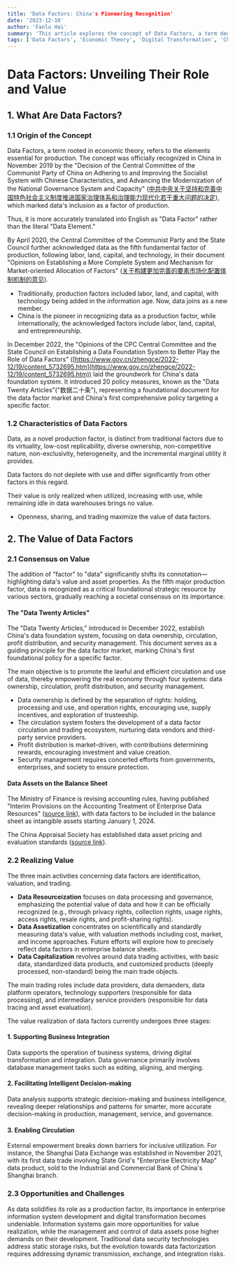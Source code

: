 ```yaml
---
title: 'Data Factors: China's Pioneering Recognition'
date: '2023-12-10'
author: 'Fanlu Hai'
summary: 'This article explores the concept of Data Factors, a term deeply rooted in economic theory, recognized as the fifth fundamental factor of production alongside labor, land, capital, and technology. It delves into the origin of the concept, its official recognition in China, and its characteristics that distinguish it from traditional production factors. The blog post further discusses the value of data factors, outlining the consensus on their value, the "Data Twenty Articles", and the process of data resourceization, assetization, and capitalization. It concludes with the opportunities and challenges presented by the recognition of data as a critical, strategic resource in the modern economy.'
tags: ['Data Factors', 'Economic Theory', 'Digital Transformation', 'China Policy', 'Data Trading']
---
```


# Data Factors: Unveiling Their Role and Value

## 1. What Are Data Factors?

### 1.1 Origin of the Concept

Data Factors, a term rooted in economic theory, refers to the elements essential for production. The concept was officially recognized in China in November 2019 by the "Decision of the Central Committee of the Communist Party of China on Adhering to and Improving the Socialist System with Chinese Characteristics, and Advancing the Modernization of the National Governance System and Capacity" ([中共中央关于坚持和完善中国特色社会主义制度推进国家治理体系和治理能力现代化若干重大问题的决定](https://www.gov.cn/zhengce/2019-11/05/content_5449023.htm)), which marked data's inclusion as a factor of production.

Thus, it is more accurately translated into English as "Data Factor" rather than the literal "Data Element."

By April 2020, the Central Committee of the Communist Party and the State Council further acknowledged data as the fifth fundamental factor of production, following labor, land, capital, and technology, in their document "Opinions on Establishing a More Complete System and Mechanism for Market-oriented Allocation of Factors" ([关于构建更加完善的要素市场化配置体制机制的意见](https://www.gov.cn/zhengce/2020-04/09/content_5500622.htm)).

- Traditionally, production factors included labor, land, and capital, with technology being added in the information age. Now, data joins as a new member.
- China is the pioneer in recognizing data as a production factor, while internationally, the acknowledged factors include labor, land, capital, and entrepreneurship.

In December 2022, the "Opinions of the CPC Central Committee and the State Council on Establishing a Data Foundation System to Better Play the Role of Data Factors" ([https://www.gov.cn/zhengce/2022-12/19/content_5732695.htm](https://www.gov.cn/zhengce/2022-12/19/content_5732695.htm)) laid the groundwork for China's data foundation system. It introduced 20 policy measures, known as the "Data Twenty Articles"("数据二十条"), representing a foundational document for the data factor market and China's first comprehensive policy targeting a specific factor.

### 1.2 Characteristics of Data Factors

Data, as a novel production factor, is distinct from traditional factors due to its virtuality, low-cost replicability, diverse ownership, non-competitive nature, non-exclusivity, heterogeneity, and the incremental marginal utility it provides.

Data factors do not deplete with use and differ significantly from other factors in this regard.

Their value is only realized when utilized, increasing with use, while remaining idle in data warehouses brings no value.

- Openness, sharing, and trading maximize the value of data factors.

## 2. The Value of Data Factors

### 2.1 Consensus on Value

The addition of "factor" to "data" significantly shifts its connotation—highlighting data's value and asset properties. As the fifth major production factor, data is recognized as a critical foundational strategic resource by various sectors, gradually reaching a societal consensus on its importance.

#### The "Data Twenty Articles"

The "Data Twenty Articles," introduced in December 2022, establish China's data foundation system, focusing on data ownership, circulation, profit distribution, and security management. This document serves as a guiding principle for the data factor market, marking China's first foundational policy for a specific factor.

The main objective is to promote the lawful and efficient circulation and use of data, thereby empowering the real economy through four systems: data ownership, circulation, profit distribution, and security management.

- Data ownership is defined by the separation of rights: holding, processing and use, and operation rights, encouraging use, supply incentives, and exploration of trusteeship.
- The circulation system fosters the development of a data factor circulation and trading ecosystem, nurturing data vendors and third-party service providers.
- Profit distribution is market-driven, with contributions determining rewards, encouraging investment and value creation.
- Security management requires concerted efforts from governments, enterprises, and society to ensure protection.

#### Data Assets on the Balance Sheet

The Ministry of Finance is revising accounting rules, having published "Interim Provisions on the Accounting Treatment of Enterprise Data Resources" ([source link](https://www.gov.cn/zhengce/zhengceku/202308/content_6899395.htm)), with data factors to be included in the balance sheet as intangible assets starting January 1, 2024.

The China Appraisal Society has established data asset pricing and evaluation standards ([source link](http://www.cas.org.cn/xwbd/zhxx/caec3b32e8904c3dac6903c7abc534f6.htm)).

### 2.2 Realizing Value

The three main activities concerning data factors are identification, valuation, and trading.

- **Data Resourceization** focuses on data processing and governance, emphasizing the potential value of data and how it can be officially recognized (e.g., through privacy rights, collection rights, usage rights, access rights, resale rights, and profit-sharing rights).
- **Data Assetization** concentrates on scientifically and standardly measuring data's value, with valuation methods including cost, market, and income approaches. Future efforts will explore how to precisely reflect data factors in enterprise balance sheets.
- **Data Capitalization** revolves around data trading activities, with basic data, standardized data products, and customized products (deeply processed, non-standard) being the main trade objects.

The main trading roles include data providers, data demanders, data platform operators, technology supporters (responsible for data processing), and intermediary service providers (responsible for data tracing and asset evaluation).

The value realization of data factors currently undergoes three stages:

#### 1. Supporting Business Integration

Data supports the operation of business systems, driving digital transformation and integration. Data governance primarily involves database management tasks such as editing, aligning, and merging.

#### 2. Facilitating Intelligent Decision-making

Data analysis supports strategic decision-making and business intelligence, revealing deeper relationships and patterns for smarter, more accurate decision-making in production, management, service, and governance.

#### 3. Enabling Circulation

External empowerment breaks down barriers for inclusive utilization. For instance, the Shanghai Data Exchange was established in November 2021, with its first data trade involving State Grid's "Enterprise Electricity Map" data product, sold to the Industrial and Commercial Bank of China's Shanghai branch.

### 2.3 Opportunities and Challenges

As data solidifies its role as a production factor, its importance in enterprise information system development and digital transformation becomes undeniable. Information systems gain more opportunities for value realization, while the management and control of data assets pose higher demands on their development. Traditional data security technologies address static storage risks, but the evolution towards data factorization requires addressing dynamic transmission, exchange, and integration risks.
